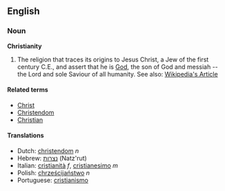 ==English==

===Noun===
'''Christianity'''

#The religion that traces its origins to Jesus Christ, a Jew of the first century C.E., and assert that he is [[God]], the son of God and messiah -- the Lord and sole Saviour of all humanity.  See also: [http://en.wikipedia.org/wiki/Christianity Wikipedia's Article]

====Related terms====
*[[Christ]]
*[[Christendom]]
*[[Christian]]

====Translations====
*Dutch: [[christendom]] ''n''
*Hebrew: [[נצרות]] (Natz'rut)
*Italian: [[cristianità]] ''f'', [[cristianesimo]] ''m''
*Polish: [[chrześcijaństwo]] ''n''
*Portuguese: [[cristianismo]]